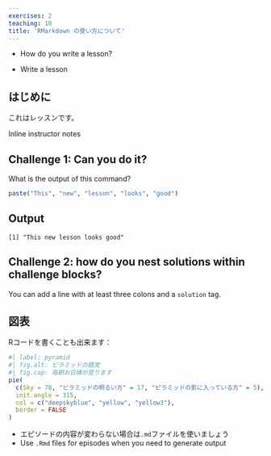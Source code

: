 ```yaml
---
exercises: 2
teaching: 10
title: 'RMarkdown の使い方について'
---
```


:::::::::::::::::::::::::::::::::::::: questions 

- How do you write a lesson?

::::::::::::::::::::::::::::::::::::::::::::::::

::::::::::::::::::::::::::::::::::::: objectives

- Write a lesson

::::::::::::::::::::::::::::::::::::::::::::::::

## はじめに

これはレッスンです。

:::::::::::::::::::::::::::::::::::::::::::::::::::::::::::::::::::: instructor

Inline instructor notes

::::::::::::::::::::::::::::::::::::::::::::::::::::::::::::::::::::::::::::::::

::::::::::::::::::::::::::::::::::::: challenge 

## Challenge 1: Can you do it?

What is the output of this command?

```r
paste("This", "new", "lesson", "looks", "good")
```

:::::::::::::::::::::::: solution 

## Output
 
```output
[1] "This new lesson looks good"
```

:::::::::::::::::::::::::::::::::

## Challenge 2: how do you nest solutions within challenge blocks?

:::::::::::::::::::::::: solution 

You can add a line with at least three colons and a `solution` tag.

:::::::::::::::::::::::::::::::::

::::::::::::::::::::::::::::::::::::::::::::::::

## 図表

Rコードを書くことも出来ます：

```r
#| label: pyramid
#| fig.alt: ピラミッドの錯覚
#| fig.cap: 毎朝お日様が登ります
pie(
  c(Sky = 78, "ピラミッドの明るい方" = 17, "ピラミッドの影に入っている方" = 5), 
  init.angle = 315, 
  col = c("deepskyblue", "yellow", "yellow3"), 
  border = FALSE
)
```

::::::::::::::::::::::::::::::::::::: keypoints 


  - エピソードの内容が変わらない場合は`.md`ファイルを使いましょう
- Use `.Rmd` files for episodes when you need to generate output

::::::::::::::::::::::::::::::::::::::::::::::::
